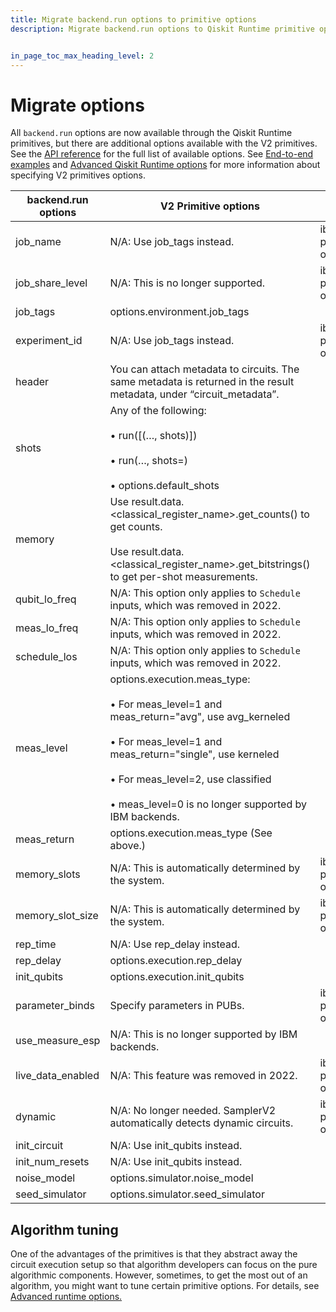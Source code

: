```yaml
---
title: Migrate backend.run options to primitive options
description: Migrate backend.run options to Qiskit Runtime primitive options


in_page_toc_max_heading_level: 2
---
```


# Migrate options

All `backend.run` options are now available through the Qiskit Runtime primitives, but there are additional options available with the V2 primitives.  See the [API reference](/api/qiskit-ibm-runtime/options) for the full list of available options. See [End-to-end examples](qiskit-runtime-examples) and [Advanced Qiskit Runtime options](/guides/runtime-options-overview) for more information about specifying V2 primitives options.

| backend.run options | V2 Primitive options                                                                                                  | Notes                                                                                                                                |
|---------------------|-----------------------------------------------------------------------------------------------------------------------|--------------------------------------------------------------------------------------------------------------------------------------|
| job_name            | N/A: Use job_tags instead.                                                                                            | ibmq-provider only                                                                                                                   |
| job_share_level     | N/A: This is no longer supported.                                                            | ibmq-provider only                                                                                                                   |
| job_tags            | options.environment.job_tags                                                                                          |                                                                                                                                      |
| experiment_id       | N/A: Use job_tags instead.                                                                                            | ibmq-provider only                                                                                                                   |
| header              | You can attach metadata to circuits. The same metadata is returned in the result metadata, under “circuit_metadata”.  |                                                                                                                                      |
| shots               | Any of the following: <br></br>• run([(…, shots)]) <br></br>• run(…, shots=) <br></br>• options.default_shots                                                |                                                                                                                                      |
| memory              | Use result.data.\<classical_register_name\>.get_counts() to get counts. <br></br>Use result.data.\<classical_register_name\>.get_bitstrings() to get per-shot measurements.    |                                                                                          |
| qubit_lo_freq       | N/A: This option only applies to `Schedule` inputs, which was removed in 2022.                                     |                                                                                                                                      |
| meas_lo_freq        | N/A: This option only applies to `Schedule` inputs, which was removed in 2022.                                     |                                                                                                                                      |
| schedule_los        | N/A: This option only applies to `Schedule` inputs, which was removed in 2022.                                     |                                                                                                                                      |
| meas_level          | options.execution.meas_type: <br></br>• For meas_level=1 and meas_return="avg", use avg_kerneled  <br></br>• For meas_level=1 and meas_return="single", use kerneled  <br></br>• For meas_level=2, use classified <br></br>• meas_level=0 is no longer supported by IBM backends.                                                                                           |   |
| meas_return         | options.execution.meas_type (See above.)                                                                                          |                                                                                                                   |
| memory_slots        | N/A: This is automatically determined by the system.                                                                  | ibmq-provider only                                                                                                                   |
| memory_slot_size    | N/A: This is automatically determined by the system.                                                                  | ibmq-provider only                                                                                                                   |
| rep_time            | N/A: Use rep_delay instead.                                                                                           |                                                                                                                                      |
| rep_delay           | options.execution.rep_delay                                                                                           |                                                                                                                                      |
| init_qubits         | options.execution.init_qubits                                                                                         |                                                                                                                                      |
| parameter_binds     | Specify parameters in PUBs.                                                                                           | ibmq-provider only                                                                                                                   |
| use_measure_esp     | N/A: This is no longer supported by IBM backends.                                                                     |                                                                                                                                      |
| live_data_enabled   | N/A: This feature was removed in 2022.                                                                                | ibmq-provider only                                                                                                                   |
| dynamic             | N/A: No longer needed. SamplerV2 automatically detects dynamic circuits.                                              | ibm-provider only                                                                                                                    |
| init_circuit        | N/A: Use init_qubits instead.                                                                                         |                                                                                                                                      |
| init_num_resets     | N/A: Use init_qubits instead.                                                                                         |                                                                                                                                      |
| noise_model         | options.simulator.noise_model                                                                                         |                                                                                                                                      |
| seed_simulator      | options.simulator.seed_simulator                                                                                      |                                                                                                                                      |

## Algorithm tuning

One of the advantages of the primitives is that they abstract away the
circuit execution setup so that algorithm developers can focus on the
pure algorithmic components. However, sometimes, to get the most out of
an algorithm, you might want to tune certain primitive options. For details, see [Advanced runtime options.](/guides/runtime-options-overview)
